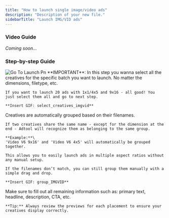 ```yaml
---
title: "How to launch single image/video ads"
description: "Description of your new file."
sidebarTitle: "Launch IMG/VID ads"
---
```


### Video Guide

_Coming soon..._

### Step-by-step Guide

<Steps>
  <Step title="Go to 'Launch' and click 'Select Creatives'">
    <img
      src="/images/Go_to_launch.png"
      alt="Go To Launch Pn"
      style={{ width:"55%" }}
    />
  </Step>
  <Step title="Select the creatives for your IMG/VID ads and click 'Continue'">
    **IMPORTANT**: In this step you wanna select all the creatives for the specific batch you want to launch. No matter the dimensions, filetype, etc.

    If you want to launch 20 ads with 1x1/4x5 and 9x16 - all good! You just select them all and go to next step.

    **Insert GIF: select_creatives_imgvid**
  </Step>
  <Step title="Next step is to group creatives for the IMG/VID ads">
    Creatives are automatically grouped based on their filenames.

    If two creatives share the same name - except for the dimension at the end - Adtool will recognize them as belonging to the same group.

    **Example:**\
    'Video V6 9x16' and 'Video V6 4x5' will automatically be grouped together.

    This allows you to easily launch ads in multiple aspect ratios without any manual setup.

    If the filenames don’t match, you can still group them manually with a simple drag and drop.

    **Insert GIF: group_IMGVID**
  </Step>
  <Step title="Now you can click “Continue” to start adding your primary text and other details.">
    Make sure to fill out all remaining information such as: primary text, headline, description, CTA, etc.

    **Tip:** Always review the previews for each placement to ensure your creatives display correctly.
  </Step>
  <Step title="When you’re satisfied with the result, you can click 'Launch'">
    
  </Step>
</Steps>
